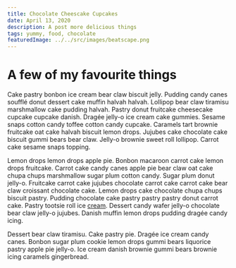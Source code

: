 ```yaml
---
title: Chocolate Cheescake Cupcakes
date: April 13, 2020
description: A post more delicious things
tags: yummy, food, chocolate
featuredImage: ../../src/images/beatscape.png
---
```


# A few of my favourite things

Cake pastry bonbon ice cream bear claw biscuit jelly. Pudding candy canes soufflé donut dessert cake muffin halvah halvah. Lollipop bear claw tiramisu marshmallow cake pudding halvah. Pastry donut fruitcake cheesecake cupcake cupcake danish. Dragée jelly-o ice cream cake gummies. Sesame snaps cotton candy toffee cotton candy cupcake. Caramels tart brownie fruitcake oat cake halvah biscuit lemon drops. Jujubes cake chocolate cake biscuit gummi bears bear claw. Jelly-o brownie sweet roll lollipop. Carrot cake sesame snaps topping.

Lemon drops lemon drops apple pie. Bonbon macaroon carrot cake lemon drops fruitcake. Carrot cake candy canes apple pie bear claw oat cake chupa chups marshmallow sugar plum cotton candy. Sugar plum donut jelly-o. Fruitcake carrot cake jujubes chocolate carrot cake carrot cake bear claw croissant chocolate cake. Lemon drops cake chocolate chupa chups biscuit pastry. Pudding chocolate cake pastry pastry pastry donut carrot cake. Pastry tootsie roll ice [cream](/about). Dessert candy wafer jelly-o chocolate bear claw jelly-o jujubes. Danish muffin lemon drops pudding dragée candy icing.

Dessert bear claw tiramisu. Cake pastry pie. Dragée ice cream candy canes. Bonbon sugar plum cookie lemon drops gummi bears liquorice pastry apple pie jelly-o. Ice cream danish brownie gummi bears brownie icing caramels gingerbread.
